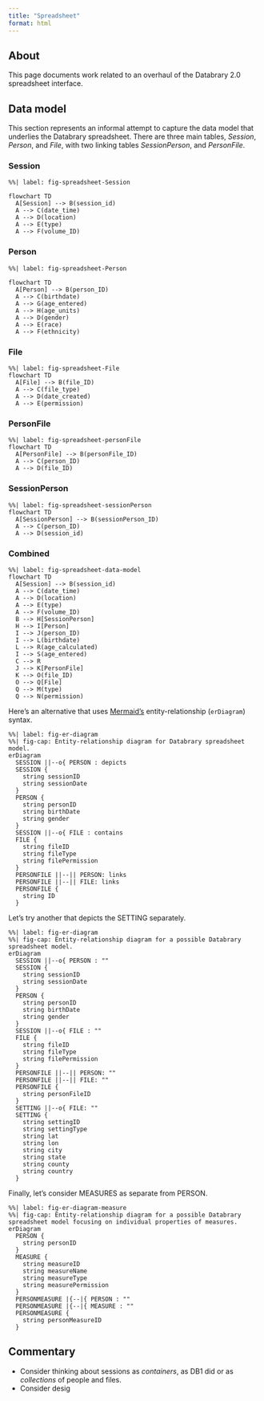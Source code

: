 ```yaml
---
title: "Spreadsheet"
format: html
---
```


## About

This page documents work related to an overhaul of the Databrary 2.0 spreadsheet interface.

## Data model

This section represents an informal attempt to capture the data model that underlies the Databrary spreadsheet.
There are three main tables, *Session*, *Person*, and *File*, with two linking tables *SessionPerson*, and *PersonFile*.

### Session

```mermaid
%%| label: fig-spreadsheet-Session

flowchart TD
  A[Session] --> B(session_id)
  A --> C(date_time)
  A --> D(location)
  A --> E(type)
  A --> F(volume_ID)
```

### Person

```mermaid
%%| label: fig-spreadsheet-Person

flowchart TD
  A[Person] --> B(person_ID)
  A --> C(birthdate)
  A --> G(age_entered)
  A --> H(age_units)
  A --> D(gender)
  A --> E(race)
  A --> F(ethnicity)
```

### File

```mermaid
%%| label: fig-spreadsheet-File
flowchart TD
  A[File] --> B(file_ID)
  A --> C(file_type)
  A --> D(date_created)
  A --> E(permission)
```

### PersonFile

```mermaid
%%| label: fig-spreadsheet-personFile
flowchart TD
  A[PersonFile] --> B(personFile_ID)
  A --> C(person_ID)
  A --> D(file_ID)
```

### SessionPerson

```mermaid
%%| label: fig-spreadsheet-sessionPerson
flowchart TD
  A[SessionPerson] --> B(sessionPerson_ID)
  A --> C(person_ID)
  A --> D(session_id)
```

### Combined

```mermaid
%%| label: fig-spreadsheet-data-model
flowchart TD
  A[Session] --> B(session_id)
  A --> C(date_time)
  A --> D(location)
  A --> E(type)
  A --> F(volume_ID)
  B --> H[SessionPerson]
  H --> I[Person]
  I --> J(person_ID)
  I --> L(birthdate)
  L --> R(age_calculated)
  I --> S(age_entered)
  C --> R
  J --> K[PersonFile]
  K --> O(file_ID)
  O --> Q[File]
  Q --> M(type)
  Q --> N(permission)
```

Here's an alternative that uses [Mermaid's](https://mermaid.js.org) entity-relationship (`erDiagram`) syntax.

```mermaid
%%| label: fig-er-diagram
%%| fig-cap: Entity-relationship diagram for Databrary spreadsheet model.
erDiagram
  SESSION ||--o{ PERSON : depicts
  SESSION {
    string sessionID
    string sessionDate
  }
  PERSON {
    string personID
    string birthDate
    string gender
  }
  SESSION ||--o{ FILE : contains
  FILE {
    string fileID
    string fileType
    string filePermission
  }
  PERSONFILE ||--|| PERSON: links
  PERSONFILE ||--|| FILE: links
  PERSONFILE {
    string ID
  }
```

Let's try another that depicts the SETTING separately.

```mermaid
%%| label: fig-er-diagram
%%| fig-cap: Entity-relationship diagram for a possible Databrary spreadsheet model.
erDiagram
  SESSION ||--o{ PERSON : ""
  SESSION {
    string sessionID
    string sessionDate
  }
  PERSON {
    string personID
    string birthDate
    string gender
  }
  SESSION ||--o{ FILE : ""
  FILE {
    string fileID
    string fileType
    string filePermission
  }
  PERSONFILE ||--|| PERSON: ""
  PERSONFILE ||--|| FILE: ""
  PERSONFILE {
    string personFileID
  }
  SETTING ||--o{ FILE: ""
  SETTING {
    string settingID
    string settingType
    string lat
    string lon
    string city
    string state
    string county
    string country
  }
```

Finally, let's consider MEASURES as separate from PERSON.

```mermaid
%%| label: fig-er-diagram-measure
%%| fig-cap: Entity-relationship diagram for a possible Databrary spreadsheet model focusing on individual properties of measures.
erDiagram
  PERSON {
    string personID
  }
  MEASURE {
    string measureID
    string measureName
    string measureType
    string measurePermission
  }
  PERSONMEASURE |{--|{ PERSON : ""
  PERSONMEASURE |{--|{ MEASURE : ""
  PERSONMEASURE {
    string personMeasureID
  }

```

## Commentary

- Consider thinking about sessions as *containers*, as DB1 did or as *collections* of people and files.
- Consider desig
